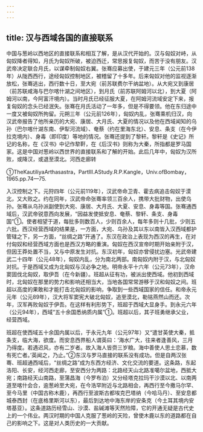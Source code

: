 ```yaml
---
---
---
```

title: 汉与西域各国的直接联系
---



中国与葱岭以西地区的直接联系和相互了解，是从汉代开始的。汉与匈奴对峙，从匈奴降者得知，月氏为匈奴所破，被迫西迁，常思报复匈奴，而苦于没有朋友。汉武帝决定联合月氏，以谋牵制匈奴右翼。张骞应募出使，于建元三年（公元前138年）从陇西西行，途经匈奴控制地区，被稽留了十多年。后来匈奴对他的监视逐渐放松，张骞逃出，西行数十日，至大宛（前苏联费尔干纳盆地）。从大宛又到康居（前苏联咸海与巴尔喀什湖之间地区），到月氏（前苏联阿姆河以北），到大夏（阿姆河以南，今阿富汗境内）。当时月氏已经征服大夏，在阿姆河流域安定下来，报复匈奴的念头已经泯失。张骞在月氏活动了一年多，但是不得要领。他在东归途中一度又被匈奴所拘留。元朔三年（公元前126年），匈奴内乱，张骞乘机归汉，向汉武帝报告了他所亲历的大宛、康居、大月氏、大夏的情况以及他在西域闻知的乌孙（巴尔喀什湖东南、伊犁河流域）、奄蔡（约在里海东北）、安息、条支（在今伊拉克境内）、身毒（即印度）等地的情况。张骞还提到了黎轩。黎轩是《史记》所记的名称，在《汉书》中记作犂靬，在《后汉书》则称为大秦，所指都是罗马国家。这是中国对葱岭以西世界的直接联系和了解的开始。此后几年中，匈奴为汉所败，或降汉，或退至漠北。河西走廊转

①TheKautiliyaArthasastra，PartⅢ.AStudy.R.P.Kangle，Univ.ofBombay，1965.pp.74—75.

入汉控制之下。元狩四年（公元前119年），汉武帝命卫青、霍去病追击匈奴于漠北，又大败之。约在同年，汉武帝命张骞率领三百余人，携带大批财物，出使乌孙。张骞从乌孙派副使到大宛、康居、大月氏、大夏、安息、身毒等国。张骞通西域后，汉武帝锐意西向发展，“因益发使抵安息、奄蔡、黎轩、条支、身毒国”①。使者相望于道，每批多则数百人，少则百余人，每年多则十几批，少则五六批。西汉经营西域的结果是，一方面，大宛、乌孙及其以东以南皆入汉西域都护管辖之下，另一方面，“丝绸之路”开通了。东汉在政治上表现为西汉的再生，在对付匈奴和经营西域方面也是西汉方略的重演。匈奴在西汉宣帝时期开始亲附于汉，但因王莽处置不当，又与中原发生对抗。东汉初年，匈奴亦曾侵扰边塞。光武帝建武二十四年（公元48年），匈奴内乱，分为南北两部。南匈奴内附于汉，与北匈奴对抗。于是西域又成为北匈奴与汉必争之地。明帝永平十六年（公元73年），汉命窦固伐北匈奴，取伊吾（在今新疆）。班超从征有功，被派出使西域。他初到西域时，北匈奴在那里的势力和影响还相当大，当地各国常常游移于汉和匈奴之间。班超以高度的果敢和才能打击北匈奴的影响，争取到一些西域国家的信任。和帝永元元年（公元89年），汉大将军窦宪大破北匈奴，追至漠北，勒铭燕然山而还。次年，汉军再败匈奴于伊吾。在这样有利形势下，班超于西域大显身手。到永元六年（公元94年），西域“五十余国悉纳质内属”①。班超以后，其子班勇继承父业，经营西域。

班超在使西域五十余国内属以后，于永元九年（公元97年）又“遣甘英使大秦，抵条支，临大海，欲度。而安息西界船人谓英曰：‘海水广大，往来者逢善风，三月乃得度。若遇迟风，亦有二岁者。故入海人皆赍三岁粮。海中善使人思土恋慕，数有死亡者。’英闻之，乃止。”②东汉与罗马直接的联系没有成功。但是自两汉张骞、班超通西域后，“丝绸之路”成为东西方经济、文化交流的要道。这条路，东起洛阳、长安，经河西走廊，至安西分为两路：北路经天山北路准噶尔盆地，西抵大宛；南路经天山南路，至蒲昌海（今罗布泊）又分经塔克拉玛干沙漠以北、以南两道至喀什会合，逾葱岭至大宛，在今浩罕附近与北路相会，再西行至今撒马尔罕、至今马里（中国古称木鹿），再西行至波斯古都埃克巴塔纳（今哈马丹）、至安息都城泰西封（在底格里斯河以东），最后到达地中海东岸的安条克（今土耳其境内安塔基亚）。这条道路历经雪山、沙漠、盐碱滩等天然险障，它的开通无疑是古代史上的一个伟业。两汉时期的中国人克服了葱岭的天险，曾使木鹿以东的道路都在自己的影响之下。这是对人类历史的一大贡献。